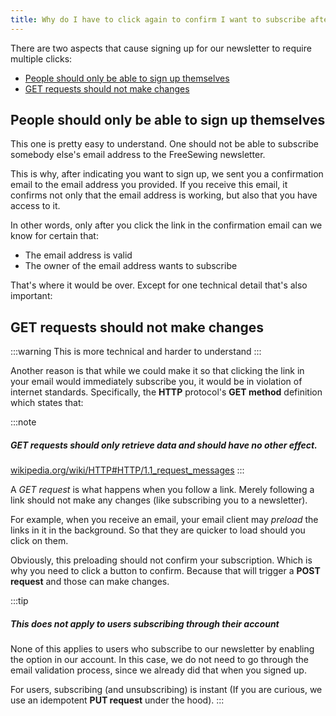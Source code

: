 ```yaml
---
title: Why do I have to click again to confirm I want to subscribe after I already clicked the confirmation link you sent me?
---
```


There are two aspects that cause signing up for our newsletter to require multiple clicks:

- [People should only be able to sign up themselves](#people-should-only-be-able-to-sign-up-themselves)
- [GET requests should not make changes](#get-requests-should-not-make-changes)

## People should only be able to sign up themselves

This one is pretty easy to understand. One should not be able
to subscribe somebody else's email address to the FreeSewing newsletter.

This is why, after indicating you want to sign up, we sent you a confirmation
email to the email address you provided.
If you receive this email, it confirms not only that the email address
is working, but also that you have access to it.

In other words, only after you click the link in the confirmation email can we know for
certain that:

- The email address is valid
- The owner of the email address wants to subscribe

That's where it would be over. Except for one technical detail that's also important:

## GET requests should not make changes

:::warning
This is more technical and harder to understand
:::

Another reason is that while we could make it so that clicking the link in your
email would immediately subscribe you, it would be in violation of internet standards.
Specifically, the __HTTP__ protocol's __GET method__ definition which states that:


:::note

<h5>GET requests should only retrieve data and should have no other effect.</h5>

[wikipedia.org/wiki/HTTP#HTTP/1.1_request_messages](https://en.wikipedia.org/wiki/HTTP#HTTP/1.1_request_messages)
:::

A _GET request_ is what happens when you follow a link. Merely following a link
should not make any changes (like subscribing you to a newsletter).

For example, when you receive an email, your email client
may _preload_ the links in it in the background. So that they are quicker to
load should you click on them.

Obviously, this preloading should not confirm your subscription. Which is why
you need to click a button to confirm. Because that will trigger a __POST request__
and those can make changes.

:::tip


##### This does not apply to users subscribing through their account

None of this applies to users who subscribe to our newsletter by enabling the
option in our account.  In this case, we do not need to go through the email
validation process, since we already did that when you signed up.

For users, subscribing (and unsubscribing) is instant (If you are curious,
we use an idempotent __PUT request__ under the hood).
:::


